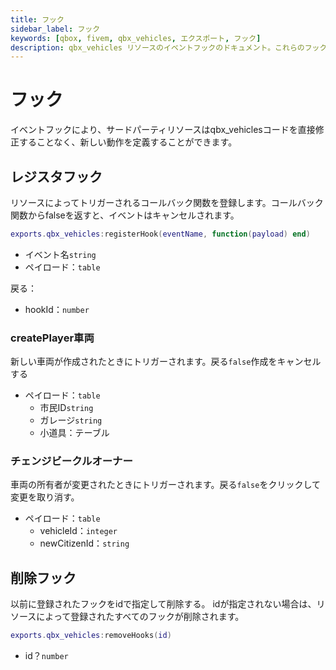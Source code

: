 ```yaml
---
title: フック
sidebar_label: フック
keywords: [qbox, fivem, qbx_vehicles, エクスポート, フック]
description: qbx_vehicles リソースのイベントフックのドキュメント。これらのフックにより、サードパーティリソースは qbx_vehicles コードを直接修正することなく新しい動作を定義することができ、車両の作成と所有者の変更のための統合ポイントを提供する。
---
```


# フック

イベントフックにより、サードパーティリソースはqbx_vehiclesコードを直接修正することなく、新しい動作を定義することができます。

## レジスタフック

リソースによってトリガーされるコールバック関数を登録します。コールバック関数からfalseを返すと、イベントはキャンセルされます。

```lua
exports.qbx_vehicles:registerHook(eventName, function(payload) end)
```

- イベント名`string`
- ペイロード：`table`

戻る：

- hookId：`number`

### createPlayer車両

新しい車両が作成されたときにトリガーされます。戻る`false`作成をキャンセルする

- ペイロード：`table`
  - 市民ID`string`
  - ガレージ`string`
  - 小道具：テーブル

### チェンジビークルオーナー

車両の所有者が変更されたときにトリガーされます。戻る`false`をクリックして変更を取り消す。

- ペイロード：`table`
  - vehicleId：`integer`
  - newCitizenId：`string`

## 削除フック

以前に登録されたフックをidで指定して削除する。
idが指定されない場合は、リソースによって登録されたすべてのフックが削除されます。

```lua
exports.qbx_vehicles:removeHooks(id)
```

- id？`number`
